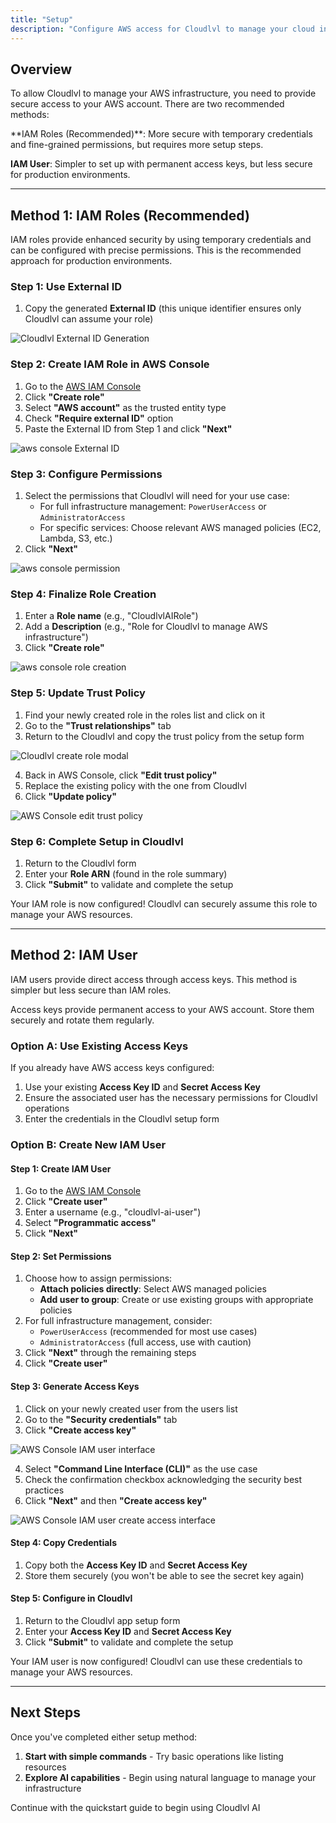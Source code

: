 ```yaml
---
title: "Setup"
description: "Configure AWS access for Cloudlvl to manage your cloud infrastructure"
---
```


## Overview

To allow Cloudlvl to manage your AWS infrastructure, you need to provide secure access to your AWS account. There are two recommended methods:

<Note>
**IAM Roles (Recommended)**: More secure with temporary credentials and fine-grained permissions, but requires more setup steps.

**IAM User**: Simpler to set up with permanent access keys, but less secure for production environments.

</Note>

---

## Method 1: IAM Roles (Recommended)

IAM roles provide enhanced security by using temporary credentials and can be configured with precise permissions. This is the recommended approach for production environments.

### Step 1: Use External ID

1. Copy the generated **External ID** (this unique identifier ensures only Cloudlvl can assume your role)

![Cloudlvl External ID Generation](/images/docs-screen-1.png)

### Step 2: Create IAM Role in AWS Console

1. Go to the [AWS IAM Console](https://console.aws.amazon.com/iam/home#/roles)
2. Click **"Create role"**
3. Select **"AWS account"** as the trusted entity type
4. Check **"Require external ID"** option
5. Paste the External ID from Step 1 and click **"Next"**

![aws console External ID ](/images/docs-screen-2.png)

### Step 3: Configure Permissions

1. Select the permissions that Cloudlvl will need for your use case:
   - For full infrastructure management: `PowerUserAccess` or `AdministratorAccess`
   - For specific services: Choose relevant AWS managed policies (EC2, Lambda, S3, etc.)
2. Click **"Next"**

![aws console permission ](/images/docs-screen-3.png)

### Step 4: Finalize Role Creation

1. Enter a **Role name** (e.g., "CloudlvlAIRole")
2. Add a **Description** (e.g., "Role for Cloudlvl to manage AWS infrastructure")
3. Click **"Create role"**

![aws console role creation ](/images/docs-screen-4.png)

### Step 5: Update Trust Policy

1. Find your newly created role in the roles list and click on it
2. Go to the **"Trust relationships"** tab
3. Return to the Cloudlvl and copy the trust policy from the setup form

![Cloudlvl create role modal](/images/docs-screen-5.png)

4. Back in AWS Console, click **"Edit trust policy"**
5. Replace the existing policy with the one from Cloudlvl
6. Click **"Update policy"**

![AWS Console edit trust policy](/images/docs-screen-6.png)

### Step 6: Complete Setup in Cloudlvl

1. Return to the Cloudlvl form
2. Enter your **Role ARN** (found in the role summary)
3. Click **"Submit"** to validate and complete the setup

<Tip>
  Your IAM role is now configured! Cloudlvl can securely assume this role to
  manage your AWS resources.
</Tip>

---

## Method 2: IAM User

IAM users provide direct access through access keys. This method is simpler but less secure than IAM roles.

<Warning>
  Access keys provide permanent access to your AWS account. Store them securely
  and rotate them regularly.
</Warning>

### Option A: Use Existing Access Keys

If you already have AWS access keys configured:

1. Use your existing **Access Key ID** and **Secret Access Key**
2. Ensure the associated user has the necessary permissions for Cloudlvl operations
3. Enter the credentials in the Cloudlvl setup form

### Option B: Create New IAM User

#### Step 1: Create IAM User

1. Go to the [AWS IAM Console](https://console.aws.amazon.com/iam/home#/users)
2. Click **"Create user"**
3. Enter a username (e.g., "cloudlvl-ai-user")
4. Select **"Programmatic access"**
5. Click **"Next"**

#### Step 2: Set Permissions

1. Choose how to assign permissions:
   - **Attach policies directly**: Select AWS managed policies
   - **Add user to group**: Create or use existing groups with appropriate policies
2. For full infrastructure management, consider:
   - `PowerUserAccess` (recommended for most use cases)
   - `AdministratorAccess` (full access, use with caution)
3. Click **"Next"** through the remaining steps
4. Click **"Create user"**

#### Step 3: Generate Access Keys

1. Click on your newly created user from the users list
2. Go to the **"Security credentials"** tab
3. Click **"Create access key"**

![AWS Console IAM user interface](/images/docs-screen-7.png)

4. Select **"Command Line Interface (CLI)"** as the use case
5. Check the confirmation checkbox acknowledging the security best practices
6. Click **"Next"** and then **"Create access key"**

![AWS Console IAM user create access interface](/images/docs-screen-8.png)

#### Step 4: Copy Credentials

1. Copy both the **Access Key ID** and **Secret Access Key**
2. Store them securely (you won't be able to see the secret key again)

#### Step 5: Configure in Cloudlvl

1. Return to the Cloudlvl app setup form
2. Enter your **Access Key ID** and **Secret Access Key**
3. Click **"Submit"** to validate and complete the setup

<Tip>
  Your IAM user is now configured! Cloudlvl can use these credentials to manage
  your AWS resources.
</Tip>

---

## Next Steps

Once you've completed either setup method:

1. **Start with simple commands** - Try basic operations like listing resources
2. **Explore AI capabilities** - Begin using natural language to manage your infrastructure

<Card title="Ready to start?" icon="rocket" href="/quickstart">
  Continue with the quickstart guide to begin using Cloudlvl AI
</Card>
